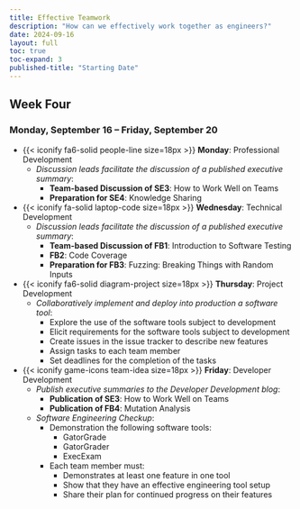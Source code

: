 ```yaml
---
title: Effective Teamwork
description: "How can we effectively work together as engineers?"
date: 2024-09-16
layout: full
toc: true
toc-expand: 3
published-title: "Starting Date"
---
```


## Week Four

### Monday, September 16 -- Friday, September 20

- {{< iconify fa6-solid people-line size=18px >}} **Monday**: Professional Development
  - *Discussion leads facilitate the discussion of a published executive summary*:
    - **Team-based Discussion of SE3**: How to Work Well on Teams
    - **Preparation for SE4**: Knowledge Sharing
- {{< iconify fa-solid laptop-code size=18px >}} **Wednesday**: Technical Development
  - *Discussion leads facilitate the discussion of a published executive summary*:
    - **Team-based Discussion of FB1**: Introduction to Software Testing
    - **FB2**: Code Coverage
    - **Preparation for FB3**: Fuzzing: Breaking Things with Random Inputs
- {{< iconify fa6-solid diagram-project size=18px >}} **Thursday**: Project Development
  - *Collaboratively implement and deploy into production a software tool*:
    - Explore the use of the software tools subject to development
    - Elicit requirements for the software tools subject to development
    - Create issues in the issue tracker to describe new features
    - Assign tasks to each team member
    - Set deadlines for the completion of the tasks
- {{< iconify game-icons team-idea size=18px >}} **Friday**: Developer Development
    - *Publish executive summaries to the Developer Development blog*:
        - **Publication of SE3**: How to Work Well on Teams
        - **Publication of FB4**: Mutation Analysis
    - *Software Engineering Checkup*:
      - Demonstration the following software tools:
        - GatorGrade
        - GatorGrader
        - ExecExam
      - Each team member must:
        - Demonstrates at least one feature in one tool
        - Show that they have an effective engineering tool setup
        - Share their plan for continued progress on their features
